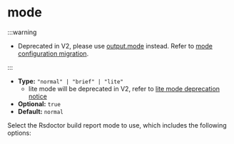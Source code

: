 
# mode

:::warning

- Deprecated in V2, please use [output.mode](/config/options/output#mode) instead. Refer to [mode configuration migration](/config/options/options-v2#mode).

:::

- **Type:** `"normal" | "brief" | "lite"`
  - lite mode will be deprecated in V2, refer to [lite mode deprecation notice](/config/options/options-v2#lite)
- **Optional:** `true`
- **Default:** `normal`

Select the Rsdoctor build report mode to use, which includes the following options:


<ModeIntro />
